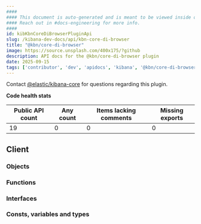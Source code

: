 ```yaml
---
####
#### This document is auto-generated and is meant to be viewed inside our experimental, new docs system.
#### Reach out in #docs-engineering for more info.
####
id: kibKbnCoreDiBrowserPluginApi
slug: /kibana-dev-docs/api/kbn-core-di-browser
title: "@kbn/core-di-browser"
image: https://source.unsplash.com/400x175/?github
description: API docs for the @kbn/core-di-browser plugin
date: 2025-09-15
tags: ['contributor', 'dev', 'apidocs', 'kibana', '@kbn/core-di-browser']
---
```




Contact [@elastic/kibana-core](https://github.com/orgs/elastic/teams/kibana-core) for questions regarding this plugin.

**Code health stats**

| Public API count  | Any count | Items lacking comments | Missing exports |
|-------------------|-----------|------------------------|-----------------|
| 19 | 0 | 0 | 0 |

## Client

### Objects
<DocDefinitionList data={kbnCoreDiBrowserObj.client.objects}/>

### Functions
<DocDefinitionList data={kbnCoreDiBrowserObj.client.functions}/>

### Interfaces
<DocDefinitionList data={kbnCoreDiBrowserObj.client.interfaces}/>

### Consts, variables and types
<DocDefinitionList data={kbnCoreDiBrowserObj.client.misc}/>

